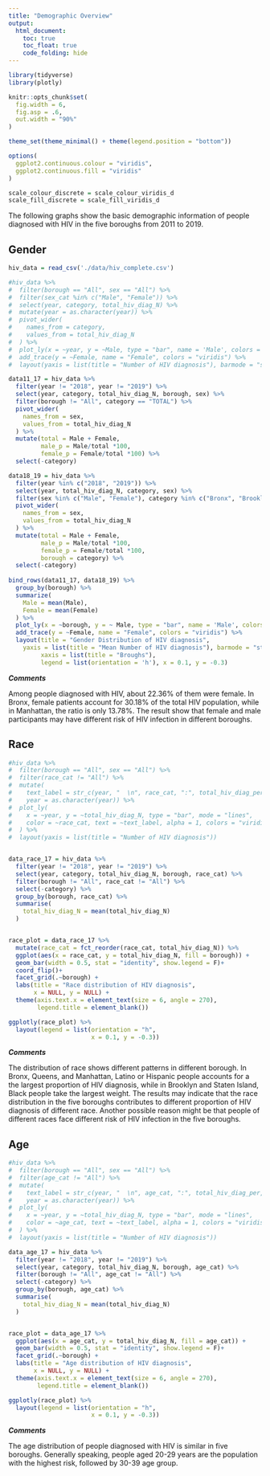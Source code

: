 ```yaml
---
title: "Demographic Overview"
output: 
  html_document:
    toc: true
    toc_float: true
    code_folding: hide
---
```


```r
library(tidyverse)
library(plotly)

knitr::opts_chunk$set(
  fig.width = 6,
  fig.asp = .6,
  out.width = "90%"
)

theme_set(theme_minimal() + theme(legend.position = "bottom"))

options(
  ggplot2.continuous.colour = "viridis",
  ggplot2.continuous.fill = "viridis"
)

scale_colour_discrete = scale_colour_viridis_d
scale_fill_discrete = scale_fill_viridis_d
```


The following graphs show the basic demographic information of people diagnosed with HIV in the five boroughs from 2011 to 2019.



## Gender

```r
hiv_data = read_csv('./data/hiv_complete.csv')

#hiv_data %>% 
#  filter(borough == "All", sex == "All") %>% 
#  filter(sex_cat %in% c("Male", "Female")) %>% 
#  select(year, category, total_hiv_diag_N) %>% 
#  mutate(year = as.character(year)) %>% 
#  pivot_wider(
#    names_from = category,
#    values_from = total_hiv_diag_N
#  ) %>% 
#  plot_ly(x = ~year, y = ~Male, type = "bar", name = 'Male', colors = "viridis") %>% 
#  add_trace(y = ~Female, name = "Female", colors = "viridis") %>% 
#  layout(yaxis = list(title = "Number of HIV diagnosis"), barmode = "stack")
```


```r
data11_17 = hiv_data %>% 
  filter(year != "2018", year != "2019") %>% 
  select(year, category, total_hiv_diag_N, borough, sex) %>% 
  filter(borough != "All", category == "TOTAL") %>% 
  pivot_wider(
    names_from = sex,
    values_from = total_hiv_diag_N
  ) %>% 
  mutate(total = Male + Female,
         male_p = Male/total *100,
         female_p = Female/total *100) %>% 
  select(-category)

data18_19 = hiv_data %>% 
  filter(year %in% c("2018", "2019")) %>% 
  select(year, total_hiv_diag_N, category, sex) %>% 
  filter(sex %in% c("Male", "Female"), category %in% c("Bronx", "Brooklyn", "Manhattan", "Queens", "Staten Island")) %>% 
  pivot_wider(
    names_from = sex,
    values_from = total_hiv_diag_N
  ) %>% 
  mutate(total = Male + Female,
         male_p = Male/total *100,
         female_p = Female/total *100,
         borough = category) %>% 
  select(-category)
  
bind_rows(data11_17, data18_19) %>% 
  group_by(borough) %>% 
  summarize(
    Male = mean(Male),
    Female = mean(Female)
  ) %>% 
  plot_ly(x = ~borough, y = ~ Male, type = "bar", name = 'Male', colors = "viridis") %>% 
  add_trace(y = ~Female, name = "Female", colors = "viridis") %>% 
  layout(title = "Gender Distribution of HIV diagnosis",
    yaxis = list(title = "Mean Number of HIV diagnosis"), barmode = "stack",
         xaxis = list(title = "Broughs"),
         legend = list(orientation = 'h'), x = 0.1, y = -0.3)
```


**_Comments_**

Among people diagnosed with HIV, about 22.36% of them were female. In Bronx, female patients account for 30.18% of the total HIV population, while in Manhattan, the ratio is only 13.78%. The result show that female and male participants may have different risk of HIV infection in different boroughs.


## Race

```r
#hiv_data %>% 
#  filter(borough == "All", sex == "All") %>% 
#  filter(race_cat != "All") %>% 
#  mutate(
#    text_label = str_c(year, "  \n", race_cat, ":", total_hiv_diag_per,"%"),
#    year = as.character(year)) %>% 
#  plot_ly(
#    x = ~year, y = ~total_hiv_diag_N, type = "bar", mode = "lines",
#    color = ~race_cat, text = ~text_label, alpha = 1, colors = "viridis"
#  ) %>% 
#  layout(yaxis = list(title = "Number of HIV diagnosis"))


data_race_17 = hiv_data %>% 
  filter(year != "2018", year != "2019") %>% 
  select(year, category, total_hiv_diag_N, borough, race_cat) %>% 
  filter(borough != "All", race_cat != "All") %>% 
  select(-category) %>% 
  group_by(borough, race_cat) %>% 
  summarise(
    total_hiv_diag_N = mean(total_hiv_diag_N)
  )


race_plot = data_race_17 %>% 
  mutate(race_cat = fct_reorder(race_cat, total_hiv_diag_N)) %>% 
  ggplot(aes(x = race_cat, y = total_hiv_diag_N, fill = borough)) +
  geom_bar(width = 0.5, stat = "identity", show.legend = F)+
  coord_flip()+
  facet_grid(.~borough) +
  labs(title = "Race distribution of HIV diagnosis",
       x = NULL, y = NULL) +
  theme(axis.text.x = element_text(size = 6, angle = 270),
        legend.title = element_blank())

ggplotly(race_plot) %>% 
  layout(legend = list(orientation = "h", 
                       x = 0.1, y = -0.3))
```


**_Comments_**

The distribution of race shows different patterns in different borough. In Bronx, Queens, and Manhattan, Latino or Hispanic people accounts for a the largest proportion of HIV diagnosis, while in Brooklyn and Staten Island, Black people take the largest weight. The results may indicate that the race distribution in the five boroughs contributes to different proportion of HIV diagnosis of different race. Another possible reason might be that people of different races face different risk of HIV infection in the five boroughs.


## Age

```r
#hiv_data %>% 
#  filter(borough == "All", sex == "All") %>% 
#  filter(age_cat != "All") %>% 
#  mutate(
#    text_label = str_c(year, "  \n", age_cat, ":", total_hiv_diag_per,"%"),
#    year = as.character(year)) %>% 
#  plot_ly(
#    x = ~year, y = ~total_hiv_diag_N, type = "bar", mode = "lines",
#    color = ~age_cat, text = ~text_label, alpha = 1, colors = "viridis"
#  ) %>% 
#  layout(yaxis = list(title = "Number of HIV diagnosis"))

data_age_17 = hiv_data %>% 
  filter(year != "2018", year != "2019") %>% 
  select(year, category, total_hiv_diag_N, borough, age_cat) %>% 
  filter(borough != "All", age_cat != "All") %>% 
  select(-category) %>% 
  group_by(borough, age_cat) %>% 
  summarise(
    total_hiv_diag_N = mean(total_hiv_diag_N)
  )


race_plot = data_age_17 %>% 
  ggplot(aes(x = age_cat, y = total_hiv_diag_N, fill = age_cat)) +
  geom_bar(width = 0.5, stat = "identity", show.legend = F)+
  facet_grid(.~borough) +
  labs(title = "Age distribution of HIV diagnosis",
       x = NULL, y = NULL) +
  theme(axis.text.x = element_text(size = 6, angle = 270),
        legend.title = element_blank())

ggplotly(race_plot) %>% 
  layout(legend = list(orientation = "h", 
                       x = 0.1, y = -0.3))
```

**_Comments_**

The age distribution of people diagnosed with HIV is similar in five boroughs. Generally speaking, people aged 20-29 years are the population with the highest risk, followed by 30-39 age group.


